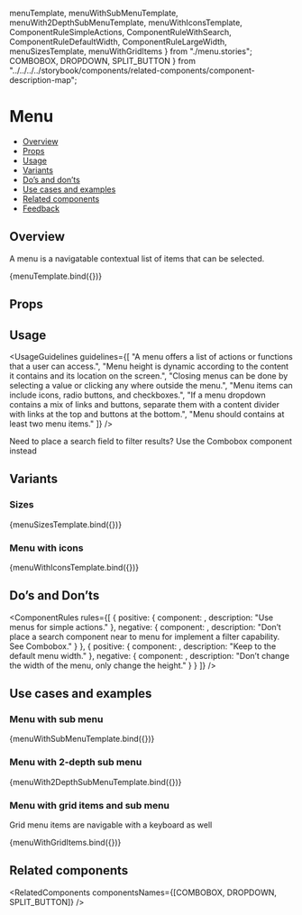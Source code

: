   menuTemplate,
  menuWithSubMenuTemplate,
  menuWith2DepthSubMenuTemplate,
  menuWithIconsTemplate,
  ComponentRuleSimpleActions,
  ComponentRuleWithSearch,
  ComponentRuleDefaultWidth,
  ComponentRuleLargeWidth,
  menuSizesTemplate,
  menuWithGridItems
} from "./menu.stories";
  COMBOBOX,
  DROPDOWN,
  SPLIT_BUTTON
} from "../../../../storybook/components/related-components/component-description-map";

<Meta title="Navigation/Menu/Menu" component={Menu} />

<!--- Component documentation -->

# Menu

- [Overview](#overview)
- [Props](#props)
- [Usage](#usage)
- [Variants](#variants)
- [Do’s and don’ts](#dos-and-donts)
- [Use cases and examples](#use-cases-and-examples)
- [Related components](#related-components)
- [Feedback](#feedback)

## Overview

A menu is a navigatable contextual list of items that can be selected.

<Canvas>
  <Story name="Overview" args={{}}>
    {menuTemplate.bind({})}
  </Story>
</Canvas>

## Props

<ArgsTable of={Menu} />

## Usage

<UsageGuidelines
  guidelines={[
    "A menu offers a list of actions or functions that a user can access.",
    "Menu height is dynamic according to the content it contains and its location on the screen.",
    "Closing menus can be done by selecting a value or clicking any where outside the menu.",
    "Menu items can include icons, radio buttons, and checkboxes.",
    "If a menu dropdown contains a mix of links and buttons, separate them with a content divider with links at the top and buttons at the bottom.",
    "Menu should contains at least two menu items."
  ]}
/>

<Tip>Need to place a search field to filter results? Use the Combobox component instead</Tip>

## Variants

### Sizes

<Canvas>
  <Story name="Sizes" args={{ size: Menu.sizes.SMALL }}>
    {menuSizesTemplate.bind({})}
  </Story>
</Canvas>

### Menu with icons

<Canvas>
  <Story name="Menu with icons">{menuWithIconsTemplate.bind({})}</Story>
</Canvas>

## Do’s and Don’ts

<ComponentRules
  rules={[
    {
      positive: {
        component: <ComponentRuleSimpleActions />,
        description: "Use menus for simple actions."
      },
      negative: {
        component: <ComponentRuleWithSearch />,
        description: "Don’t place a search component near to menu for implement a filter capability. See Combobox."
      }
    },
    {
      positive: {
        component: <ComponentRuleDefaultWidth />,
        description: "Keep to the default menu width."
      },
      negative: {
        component: <ComponentRuleLargeWidth />,
        description: "Don’t change the width of the menu, only change the height."
      }
    }
  ]}
/>

## Use cases and examples

### Menu with sub menu

<Canvas>
  <Story name="Menu with sub menu">{menuWithSubMenuTemplate.bind({})}</Story>
</Canvas>

### Menu with 2-depth sub menu

<Canvas>
  <Story name="Menu with 2-depth sub menu" play={menuWithTwoDepthsSuite}>
    {menuWith2DepthSubMenuTemplate.bind({})}
  </Story>
</Canvas>

### Menu with grid items and sub menu

Grid menu items are navigable with a keyboard as well

<Canvas>
  <Story name="Menu with grid items and sub menu">{menuWithGridItems.bind({})}</Story>
</Canvas>

## Related components

<RelatedComponents componentsNames={[COMBOBOX, DROPDOWN, SPLIT_BUTTON]} />
